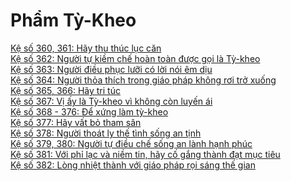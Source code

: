 # Phẩm Tỳ-Kheo {- #pham-ty-kheo}

[Kệ số 360, 361: Hãy thu thúc lục căn](./hay-thu-thuc-luc-can.html)  
[Kệ số 362: Người tự kiềm chế hoàn toàn được gọi là Tỳ-kheo](./nguoi-tu-kiem-che-hoan-toan-duoc-goi-la-ty-kheo.html)  
[Kệ số 363: Người điều phục lưỡi có lời nói êm dịu](./nguoi-dieu-phuc-luoi-co-loi-em-diu.html)  
[Kệ số 364: Người thỏa thích trong giáo pháp không rơi trở xuống](./nguoi-thoa-thich-trong-giao-phap-khong-roi-xuong.html)  
[Kệ số 365, 366: Hãy tri túc](./hay-tri-tuc.html)  
[Kệ số 367: Vị ấy là Tỳ-kheo vì không còn luyến ái](./vi-ay-la-ty-kheo-vi-khong-con-luyen-ai.html)  
[Kệ số 368 - 376: Để xứng làm tỳ-kheo](./de-xung-lam-ty-kheo.html)  
[Kệ số 377: Hãy vất bỏ tham sân](./hay-vat-bo-tham-san.html)  
[Kệ số 378: Người thoát ly thế tình sống an tịnh](./nguoi-thoat-ly-the-tinh-song-an-tinh.html)  
[Kệ số 379, 380: Người tự điều chế sống an lành hạnh phúc](./nguoi-tu-dieu-che-song-an-lanh-hanh-phuc.html)  
[Kệ số 381: Với phỉ lạc và niềm tin, hãy cố gắng thành đạt mục tiêu](./voi-phi-lac-va-niem-tin-hay-co-gang-thanh-dat-muc-tieu.html)  
[Kệ số 382: Lòng nhiệt thành với giáo pháp rọi sáng thế gian](./long-nhiet-thanh-voi-giao-phap-roi-sang-the-gian.html)  